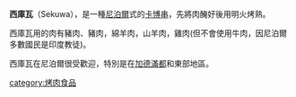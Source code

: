 {{expand|time=2016-02-25T01:42:15+00:00}}
{{unreferenced|time=2016-02-25T01:42:15+00:00}}
'''西庫瓦'''（Sekuwa），是一種[[尼泊爾|尼泊爾]]式的[[卡博串|卡博串]]，先將肉醃好後用明火烤熟。

西庫瓦用的肉有豬肉、豬肉，綿羊肉，山羊肉，雞肉(但不會使用牛肉，因尼泊爾多數國民是印度教徒)。

西庫瓦在尼泊爾很受歡迎，特別是在[[加德滿都|加德滿都]]和東部地區。

[[category:烤肉食品|category:烤肉食品]]